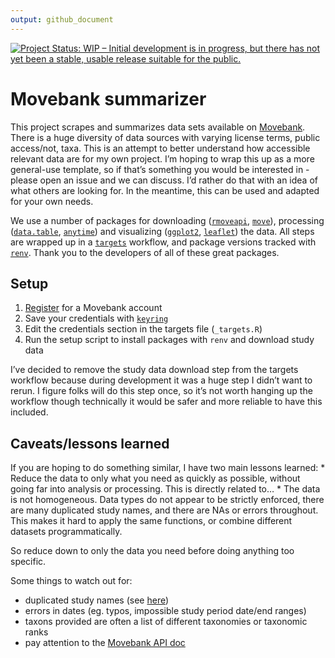```yaml
---
output: github_document
---
```



[![Project Status: WIP – Initial development is in progress, but there has not yet been a stable, usable release suitable for the public.](https://www.repostatus.org/badges/latest/wip.svg)](https://www.repostatus.org/#wip)


# Movebank summarizer

This project scrapes and summarizes data sets available on [Movebank](movebank.org/).
There is a huge diversity of data sources with varying license terms, public access/not, 
taxa. This is an attempt to better understand how accessible relevant data are
for my own project. I'm hoping to wrap this up as a more general-use template, so if 
that's something you would be interested in - please open an issue and we can discuss. 
I'd rather do that with an idea of what others are looking for. In the meantime, 
this can be used and adapted for your own needs. 

We use a number of packages for downloading ([`rmoveapi`](https://github.com/benscarlson/rmoveapi), [`move`](https://gitlab.com/bartk/move/)), processing ([`data.table`](https://github.com/Rdatatable/data.table/), [`anytime`](https://github.com/eddelbuettel/anytime)) and visualizing ([`ggplot2`](https://github.com/tidyverse/ggplot2), [`leaflet`](https://github.com/rstudio/leaflet/)) the data.
All steps are wrapped up in a [`targets`](https://github.com/ropensci/targets) workflow, and package versions tracked with [`renv`](https://github.com/rstudio/renv/). Thank you to the developers of all of these great packages. 


## Setup

1. [Register](https://www.movebank.org/cms/webapp?gwt_fragment=page=search_map,action=register) for a Movebank account
1. Save your credentials with [`keyring`](https://github.com/r-lib/keyring/)
1. Edit the credentials section in the targets file (`_targets.R`)
1. Run the setup script to install packages with `renv` and download study data

I've decided to remove the study data download step from the targets workflow 
because during development it was a huge step I didn't want to rerun. I figure
folks will do this step once, so it's not worth hanging up the workflow 
though technically it would be safer and more reliable to have this included. 


## Caveats/lessons learned
If you are hoping to do something similar, I have two main lessons learned:
* Reduce the data to only what you need as quickly as possible, without going far into analysis or processing. This is directly related to...
* The data is not homogeneous. Data types do not appear to be strictly enforced, there are many duplicated study names, and there are NAs or errors throughout. This makes it hard to apply the same functions, or combine different datasets programmatically. 

So reduce down to only the data you need before doing anything too specific. 

Some things to watch out for:

* duplicated study names (see [here](https://gitlab.com/bartk/move/-/issues/52))
* errors in dates (eg. typos, impossible study period date/end ranges)
* taxons provided are often a list of different taxonomies or taxonomic ranks
* pay attention to the [Movebank API doc](https://github.com/movebank/movebank-api-doc)
